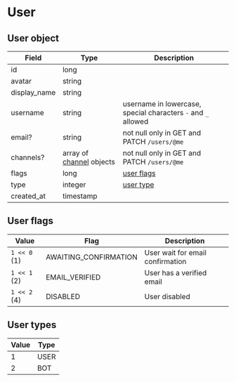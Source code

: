 # User

## User object

| Field        | Type                                               | Description                                                   |
|--------------|----------------------------------------------------|---------------------------------------------------------------|
| id           | long                                               |                                                               |
| avatar       | string                                             |                                                               |
| display_name | string                                             |                                                               |
| username     | string                                             | username in lowercase, special characters `-` and `_` allowed |
| email?       | string                                             | not null only in GET and PATCH `/users/@me`                   |
| channels?    | array of [channel](channel#channel-object) objects | not null only in GET and PATCH `/users/@me`                   |
| flags        | long                                               | [user flags](user#user-flags)                                 |
| type         | integer                                            | [user type](user#user-types)                                  |
| created_at   | timestamp                                          |                                                               |

## User flags

| Value        | Flag                  | Description                      |
|--------------|-----------------------|----------------------------------|
| `1 << 0` (1) | AWAITING_CONFIRMATION | User wait for email confirmation |
| `1 << 1` (2) | EMAIL_VERIFIED        | User has a verified email        |
| `1 << 2` (4) | DISABLED              | User disabled                    |

## User types

| Value | Type |
|-------|------|
| 1     | USER |
| 2     | BOT  |
